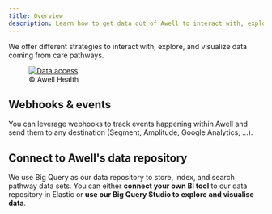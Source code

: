 ```yaml
---
title: Overview
description: Learn how to get data out of Awell to interact with, explore, and visualize your data
---
```


We offer different strategies to interact with, explore, and visualize data coming from care pathways.

<figure className="w-full flex flex-col justify-center text-center">
  <a
    href="https://res.cloudinary.com/da7x4rzl4/image/upload/v1706515222/Developer%20portal/data-access-awell.png"
    target="_blank"
    className="custom-link"
  >
    <img
      src="https://res.cloudinary.com/da7x4rzl4/image/upload/v1706515222/Developer%20portal/data-access-awell.png"
      alt="Data access"
      className="w-full sm:w-4/6 mx-auto rounded-lg"
    />
  </a>
  <figcaption className="dark:text-slate-400 pt-1">© Awell Health</figcaption>
</figure>

## Webhooks & events

You can leverage webhooks to track events happening within Awell and send them to any destination (Segment, Amplitude, Google Analytics, ...).

## Connect to Awell's data repository

We use Big Query as our data repository to store, index, and search pathway data sets. You can either **connect your own BI tool** to our data repository in Elastic or **use our Big Query Studio to explore and visualise data**.
